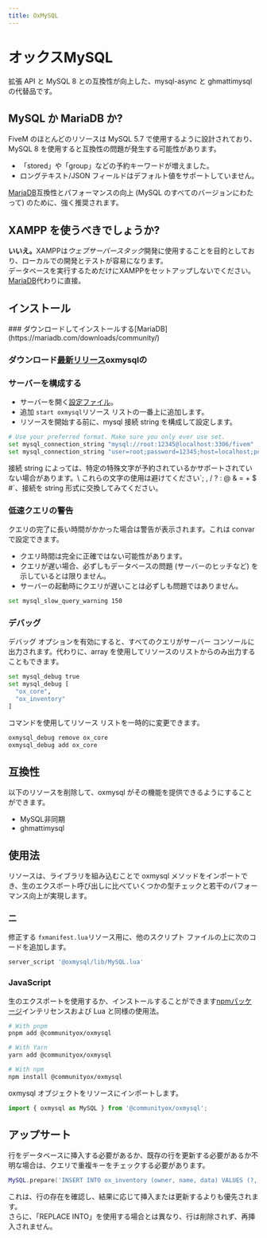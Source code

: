 ```yaml
---
title: OxMySQL
---
```


# オックスMySQL


<ResourceLinks repo="https://github.com/communityox/oxmysql" />

拡張 API と MySQL 8 との互換性が向上した、mysql-async と ghmattimysql の代替品です。

## MySQL か MariaDB か?

FiveM のほとんどのリソースは MySQL 5.7 で使用するように設計されており、MySQL 8 を使用すると互換性の問題が発生する可能性があります。

- 「stored」や「group」などの予約キーワードが増えました。
- ロングテキスト/JSON フィールドはデフォルト値をサポートしていません。

[MariaDB](https://mariadb.com/downloads/community/)互換性とパフォーマンスの向上 (MySQL のすべてのバージョンにわたって) のために、強く推奨されます。

## XAMPP を使うべきでしょうか?

**いいえ。**&#x58;AMPPは*ウェブサーバースタック*開発に使用することを目的としており、ローカルでの開発とテストが容易になります。\
データベースを実行するためだけにXAMPPをセットアップしないでください。[MariaDB](https://mariadb.com/downloads/community/)代わりに直接。

## インストール

<Steps>
  ### ダウンロードしてインストールする[MariaDB](https://mariadb.com/downloads/community/)

### ダウンロード[最新リリース](https://github.com/communityox/oxmysql/releases/latest)oxmysqlの

### サーバーを構成する

- サーバーを開く[設定ファイル](https://docs.fivem.net/docs/server-manual/setting-up-a-server-vanilla/#servercfg)。
- 追加 `start oxmysql`リソース リストの一番上に追加します。
- リソースを開始する前に、mysql 接続 string を構成して設定します。

```bash
# Use your preferred format. Make sure you only ever use set.
set mysql_connection_string "mysql://root:12345@localhost:3306/fivem"
set mysql_connection_string "user=root;password=12345;host=localhost;port=3306;database=fivem"
```

<Callout type="info">
  接続 string
  によっては、特定の特殊文字が予約されているかサポートされていない場合があります。\
  これらの文字の使用は避けてください`; , / ? : @ & = + $ #`、接続を
  string 形式に交換してみてください。
</Callout>

### 低速クエリの警告

クエリの完了に長い時間がかかった場合は警告が表示されます。これは convar で設定できます。

- クエリ時間は完全に正確ではない可能性があります。
- クエリが遅い場合、必ずしもデータベースの問題 (サーバーのヒッチなど) を示しているとは限りません。
- サーバーの起動時にクエリが遅いことは必ずしも問題ではありません。

```bash
set mysql_slow_query_warning 150
```

### デバッグ

デバッグ オプションを有効にすると、すべてのクエリがサーバー コンソールに出力されます。代わりに、array を使用してリソースのリストからのみ出力することもできます。

```bash
set mysql_debug true
set mysql_debug [
  "ox_core",
  "ox_inventory"
]
```

コマンドを使用してリソース リストを一時的に変更できます。

```bash
oxmysql_debug remove ox_core
oxmysql_debug add ox_core
```

</Steps>

## 互換性

以下のリソースを削除して、oxmysql がその機能を提供できるようにすることができます。

- MySQL非同期
- ghmattimysql

## 使用法

リソースは、ライブラリを組み込むことで oxmysql メソッドをインポートでき、生のエクスポート呼び出しに比べていくつかの型チェックと若干のパフォーマンス向上が実現します。

### 二

修正する `fxmanifest.lua`リソース用に、他のスクリプト ファイルの上に次のコードを追加します。

```lua
server_script '@oxmysql/lib/MySQL.lua'
```

### JavaScript

生のエクスポートを使用するか、インストールすることができます[npmパッケージ](https://www.npmjs.com/package/@communityox/oxmysql)インテリセンスおよび Lua と同様の使用法。

```bash
# With pnpm
pnpm add @communityox/oxmysql

# With Yarn
yarn add @communityox/oxmysql

# With npm
npm install @communityox/oxmysql
```

oxmysql オブジェクトをリソースにインポートします。

```js
import { oxmysql as MySQL } from '@communityox/oxmysql';
```

## アップサート

行をデータベースに挿入する必要があるか、既存の行を更新する必要があるか不明な場合は、クエリで重複キーをチェックする必要があります。

```lua
MySQL.prepare('INSERT INTO ox_inventory (owner, name, data) VALUES (?, ?, ?) ON DUPLICATE KEY UPDATE data = VALUES(data)', { owner, dbId, inventory })
```

これは、行の存在を確認し、結果に応じて挿入または更新するよりも優先されます。\
さらに、「REPLACE INTO」を使用する場合とは異なり、行は削除されず、再挿入されません。
